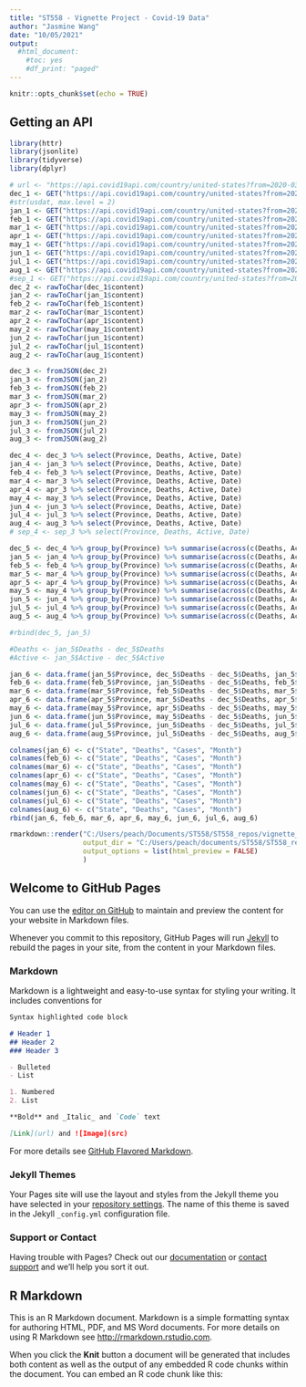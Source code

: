 ```yaml
---
title: "ST558 - Vignette Project - Covid-19 Data"
author: "Jasmine Wang"
date: "10/05/2021"
output: 
  #html_document:
    #toc: yes
    #df_print: "paged"
---
```


```r
knitr::opts_chunk$set(echo = TRUE)
```


## Getting an API

```r
library(httr)
library(jsonlite)
library(tidyverse)
library(dplyr)

# url <- "https://api.covid19api.com/country/united-states?from=2020-03-01T00:00:00Z&to=2020-04-01T00:00:00Z"
dec_1 <- GET("https://api.covid19api.com/country/united-states?from=2020-12-31T00:00:00Z&to=2020-12-31T23:59:59Z")
#str(usdat, max.level = 2)
jan_1 <- GET("https://api.covid19api.com/country/united-states?from=2021-01-31T00:00:00Z&to=2021-01-31T23:59:59Z")
feb_1 <- GET("https://api.covid19api.com/country/united-states?from=2021-02-28T00:00:00Z&to=2021-02-28T23:59:59Z")
mar_1 <- GET("https://api.covid19api.com/country/united-states?from=2021-03-31T00:00:00Z&to=2021-03-31T23:59:59Z")
apr_1 <- GET("https://api.covid19api.com/country/united-states?from=2021-04-30T00:00:00Z&to=2021-04-30T23:59:59Z")
may_1 <- GET("https://api.covid19api.com/country/united-states?from=2021-05-31T00:00:00Z&to=2021-05-31T23:59:59Z")
jun_1 <- GET("https://api.covid19api.com/country/united-states?from=2021-06-30T00:00:00Z&to=2021-06-30T23:59:59Z")
jul_1 <- GET("https://api.covid19api.com/country/united-states?from=2021-07-31T00:00:00Z&to=2021-07-31T23:59:59Z")
aug_1 <- GET("https://api.covid19api.com/country/united-states?from=2021-08-31T00:00:00Z&to=2021-08-31T23:59:59Z")
#sep_1 <- GET("https://api.covid19api.com/country/united-states?from=2021-01-31T00:00:00Z&to=2021-01-31T23#:59:59Z")
dec_2 <- rawToChar(dec_1$content)
jan_2 <- rawToChar(jan_1$content)
feb_2 <- rawToChar(feb_1$content)
mar_2 <- rawToChar(mar_1$content)
apr_2 <- rawToChar(apr_1$content)
may_2 <- rawToChar(may_1$content)
jun_2 <- rawToChar(jun_1$content)
jul_2 <- rawToChar(jul_1$content)
aug_2 <- rawToChar(aug_1$content)

dec_3 <- fromJSON(dec_2)
jan_3 <- fromJSON(jan_2)
feb_3 <- fromJSON(feb_2)
mar_3 <- fromJSON(mar_2)
apr_3 <- fromJSON(apr_2)
may_3 <- fromJSON(may_2)
jun_3 <- fromJSON(jun_2)
jul_3 <- fromJSON(jul_2)
aug_3 <- fromJSON(aug_2)

dec_4 <- dec_3 %>% select(Province, Deaths, Active, Date) 
jan_4 <- jan_3 %>% select(Province, Deaths, Active, Date)
feb_4 <- feb_3 %>% select(Province, Deaths, Active, Date)
mar_4 <- mar_3 %>% select(Province, Deaths, Active, Date)
apr_4 <- apr_3 %>% select(Province, Deaths, Active, Date)
may_4 <- may_3 %>% select(Province, Deaths, Active, Date)
jun_4 <- jun_3 %>% select(Province, Deaths, Active, Date)
jul_4 <- jul_3 %>% select(Province, Deaths, Active, Date)
aug_4 <- aug_3 %>% select(Province, Deaths, Active, Date)
# sep_4 <- sep_3 %>% select(Province, Deaths, Active, Date)

dec_5 <- dec_4 %>% group_by(Province) %>% summarise(across(c(Deaths, Active), sum)) %>% mutate(Month = "Dec")
jan_5 <- jan_4 %>% group_by(Province) %>% summarise(across(c(Deaths, Active), sum)) %>% mutate(Month = "Jan")
feb_5 <- feb_4 %>% group_by(Province) %>% summarise(across(c(Deaths, Active), sum)) %>% mutate(Month = "Jan")
mar_5 <- mar_4 %>% group_by(Province) %>% summarise(across(c(Deaths, Active), sum)) %>% mutate(Month = "Jan")
apr_5 <- apr_4 %>% group_by(Province) %>% summarise(across(c(Deaths, Active), sum)) %>% mutate(Month = "Jan")
may_5 <- may_4 %>% group_by(Province) %>% summarise(across(c(Deaths, Active), sum)) %>% mutate(Month = "Jan")
jun_5 <- jun_4 %>% group_by(Province) %>% summarise(across(c(Deaths, Active), sum)) %>% mutate(Month = "Jan")
jul_5 <- jul_4 %>% group_by(Province) %>% summarise(across(c(Deaths, Active), sum)) %>% mutate(Month = "Jan")
aug_5 <- aug_4 %>% group_by(Province) %>% summarise(across(c(Deaths, Active), sum)) %>% mutate(Month = "Jan")

#rbind(dec_5, jan_5)

#Deaths <- jan_5$Deaths - dec_5$Deaths
#Active <- jan_5$Active - dec_5$Active

jan_6 <- data.frame(jan_5$Province, dec_5$Deaths - dec_5$Deaths, jan_5$Active - dec_5$Active, "Jan")
feb_6 <- data.frame(feb_5$Province, jan_5$Deaths - dec_5$Deaths, feb_5$Active - jan_5$Active, "Feb")
mar_6 <- data.frame(mar_5$Province, feb_5$Deaths - dec_5$Deaths, mar_5$Active - feb_5$Active, "Mar")
apr_6 <- data.frame(apr_5$Province, mar_5$Deaths - dec_5$Deaths, apr_5$Active - mar_5$Active, "Apr")
may_6 <- data.frame(may_5$Province, apr_5$Deaths - dec_5$Deaths, may_5$Active - apr_5$Active, "May")
jun_6 <- data.frame(jun_5$Province, may_5$Deaths - dec_5$Deaths, jun_5$Active - may_5$Active, "Jun")
jul_6 <- data.frame(jul_5$Province, jun_5$Deaths - dec_5$Deaths, jul_5$Active - jun_5$Active, "Jul")
aug_6 <- data.frame(aug_5$Province, jul_5$Deaths - dec_5$Deaths, aug_5$Active - jul_5$Active, "Aug")

colnames(jan_6) <- c("State", "Deaths", "Cases", "Month")
colnames(feb_6) <- c("State", "Deaths", "Cases", "Month")
colnames(mar_6) <- c("State", "Deaths", "Cases", "Month")
colnames(apr_6) <- c("State", "Deaths", "Cases", "Month")
colnames(may_6) <- c("State", "Deaths", "Cases", "Month")
colnames(jun_6) <- c("State", "Deaths", "Cases", "Month")
colnames(jul_6) <- c("State", "Deaths", "Cases", "Month")
colnames(aug_6) <- c("State", "Deaths", "Cases", "Month")
rbind(jan_6, feb_6, mar_6, apr_6, may_6, jun_6, jul_6, aug_6)


```


```r
rmarkdown::render("C:/Users/peach/Documents/ST558/ST558_repos/vignette_project/_Rmd/README.Rmd", output_format = "github_document", 
                  output_dir = "C:/Users/peach/documents/ST558/ST558_repos/vignette_project/_posts", 
                  output_options = list(html_preview = FALSE)
                  )
```


## Welcome to GitHub Pages

You can use the [editor on GitHub](https://github.com/peachgal/vignette_project/edit/main/README.md) to maintain and preview the content for your website in Markdown files.

Whenever you commit to this repository, GitHub Pages will run [Jekyll](https://jekyllrb.com/) to rebuild the pages in your site, from the content in your Markdown files.

### Markdown

Markdown is a lightweight and easy-to-use syntax for styling your writing. It includes conventions for

```markdown
Syntax highlighted code block

# Header 1
## Header 2
### Header 3

- Bulleted
- List

1. Numbered
2. List

**Bold** and _Italic_ and `Code` text

[Link](url) and ![Image](src)
```

For more details see [GitHub Flavored Markdown](https://guides.github.com/features/mastering-markdown/).

### Jekyll Themes

Your Pages site will use the layout and styles from the Jekyll theme you have selected in your [repository settings](https://github.com/peachgal/vignette_project/settings/pages). The name of this theme is saved in the Jekyll `_config.yml` configuration file.

### Support or Contact

Having trouble with Pages? Check out our [documentation](https://docs.github.com/categories/github-pages-basics/) or [contact support](https://support.github.com/contact) and we’ll help you sort it out.

## R Markdown

This is an R Markdown document. Markdown is a simple formatting syntax for authoring HTML, PDF, and MS Word documents. For more details on using R Markdown see <http://rmarkdown.rstudio.com>.

When you click the **Knit** button a document will be generated that includes both content as well as the output of any embedded R code chunks within the document. You can embed an R code chunk like this:

